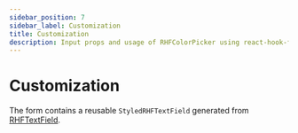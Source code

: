 ```yaml
---
sidebar_position: 7
sidebar_label: Customization
title: Customization
description: Input props and usage of RHFColorPicker using react-hook-form.
---
```



# Customization

The form contains a reusable `StyledRHFTextField` generated from 
[RHFTextField](../components/inputs/RHFTextField).

<StyledReusableComponentForm />